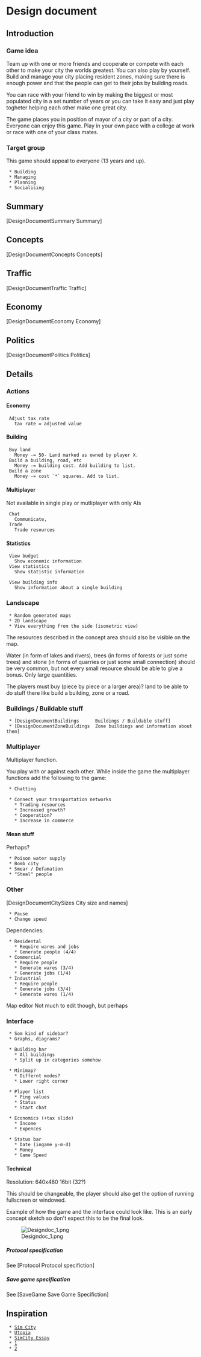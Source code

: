 = Design document =

== Introduction ==

=== Game idea === 

Team up with one or more friends and cooperate or compete with each other to make your city the worlds greatest. You can also play by yourself. Build and manage your city placing resident zones, making sure there is enough power and that the people can get to their jobs by building roads.

You can race with your friend to win by making the biggest or most populated city in a set number of years or you can take it easy and just play togheter helping each other make one great city.

The game places you in position of mayor of a city or part of a city. Everyone can enjoy this game. Play in your own pace with a college at work or race with one of your class mates.

=== Target group ===

This game should appeal to everyone (13 years and up). 

  * Building
  * Managing
  * Planning
  * Socialising

== Summary ==

[DesignDocumentSummary Summary]

== Concepts ==

[DesignDocumentConcepts  Concepts]

== Traffic ==

[DesignDocumentTraffic Traffic]

== Economy ==

[DesignDocumentEconomy Economy]

== Politics ==

[DesignDocumentPolitics Politics]

== Details ==

=== Actions ===

==== Economy ====

  Adjust tax rate
    tax rate = adjusted value


==== Building ====

  Buy land
    Money -= 50- Land marked as owned by player X.
  Build a building, road, etc
    Money -= building cost. Add building to list.
  Build a zone
    Money -= cost `*` squares. Add to list.

==== Multiplayer ==== 

Not available in single play or mutliplayer with only AIs

  Chat
    Communicate,
  Trade
    Trade resources

==== Statistics ====

  View budget
    Show economic information
  View statistics
    Show statistic information

  View building info
    Show information about a single building

=== Landscape ===


  * Random generated maps 
  * 2D landscape
  * View everything from the side (isometric view)

The resources described in the concept area should also be visible on the map. 

Water (in form of lakes and rivers), trees (in forms of forests or just some trees) and stone (in forms of quarries or just some small connection) should be very common, but not every small resource should be able to give a bonus. Only large quantities.

The players must buy (piece by piece or a larger area)?  land to be able to do stuff there like build a building, zone or a road.

=== Buildings / Buildable stuff ===

  * [DesignDocumentBuildings      Buildings / Buildable stuff]
  * [DesignDocumentZoneBuildings  Zone buildings and information about them]

=== Multiplayer ===

Multiplayer function. 

You play with or against each other. While inside the game the multiplayer functions add the following to the game:

  * Chatting

  * Connect your transportation networks
    * Trading resources
    * Increased growth?
    * Cooperation?
    * Increase in commerce

==== Mean stuff ====

Perhaps?

  * Poison water supply
  * Bomb city
  * Smear / Defamation
  * "Steal" people

=== Other ===

[DesignDocumentCitySizes  City size and names]

  * Pause
  * Change speed

Dependencies:

  * Residental
    * Require wares and jobs
    * Generate people (4/4)
  * Commercial
    * Require people
    * Generate wares (3/4)
    * Generate jobs (1/4)
  * Industrial
    * Require people
    * Generate jobs (3/4)
    * Generate wares (1/4)


Map editor
Not much to edit though, but perhaps

=== Interface ===

  * Som kind of sidebar?
  * Graphs, diagrams?

  * Building bar
    * All buildings
    * Split up in categories somehow

  * Minimap?
    * Differnt modes?
    * Lower right corner

  * Player list 
    * Ping values
    * Status
    * Start chat

  * Economics (+tax slide)
    * Income
    * Expences

  * Status bar
    * Date (ingame y-m-d)
    * Money
    * Game Speed

==== Technical ====

Resolution: 640x480 16bit (32?) 

This should be changeable, the player should also get the option of running fullscreen or windowed.


Example of how the game and the interface could look like. This is an early concept sketch so don't expect this to be the final look.

[[Image:Designdoc_1.png]]

===== Protocol specification =====

See [Protocol Protocol specifiction]

===== Save game specification =====

See [SaveGame Save Game Specifiction]

== Inspiration ==

  * [http://en.wikipedia.org/wiki/Sim_City Sim City]
  * [http://en.wikipedia.org/wiki/Utopia_%28video_game%29 Utopia]
  * [http://www.duke.edu/~tlove/simcity.htm SimCity Essay]
  * [http://en.wikipedia.org/wiki/Municipal_government]
  * [http://en.wikipedia.org/wiki/Government_simulation]